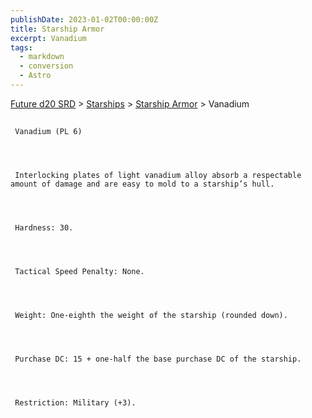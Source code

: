```yaml
---
publishDate: 2023-01-02T00:00:00Z
title: Starship Armor
excerpt: Vanadium
tags:
  - markdown
  - conversion
  - Astro
---
```







[Future d20 SRD](/#futureD20)
     > [Starships](future-d20-srd-starships-index)
     > [Starship Armor](future-d20-srd-starships-starship-armor-index)
     > Vanadium
    





## 
     Vanadium (PL 6)
    



     Interlocking plates of light vanadium alloy absorb a respectable amount of damage and are easy to mold to a starship’s hull.
    



     Hardness: 30.
    



     Tactical Speed Penalty: None.
    



     Weight: One-eighth the weight of the starship (rounded down).
    



     Purchase DC: 15 + one-half the base purchase DC of the starship.
    



     Restriction: Military (+3).
    




